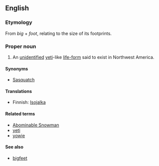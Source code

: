 ==English==
{{wikipedia}}

===Etymology===
From ''big'' + ''foot'', relating to the size of its footprints.

===Proper noun===
{{en-proper noun}}
# {{cryptozoology}} An [[unidentified]] [[yeti]]-like [[life-form]] said to exist in Northwest America.

====Synonyms====
*[[Sasquatch]]

====Translations====
*Finnish: [[Isojalka]]

====Related terms====
*[[Abominable Snowman]]
*[[yeti]]
*[[yowie]]

====See also====
*[[bigfeet]]